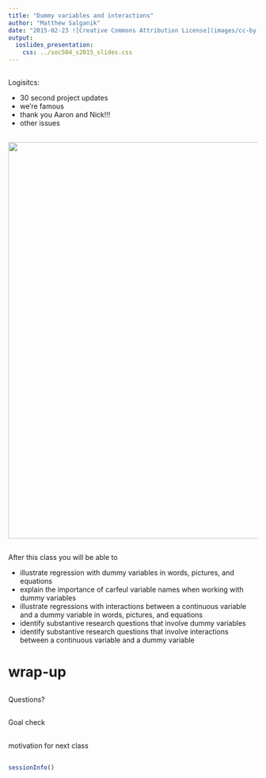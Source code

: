 ```yaml
---
title: "Dummy variables and interactions"
author: "Matthew Salganik"
date: "2015-02-23 ![Creative Commons Attribution License](images/cc-by.png)"
output: 
  ioslides_presentation:
    css: ../soc504_s2015_slides.css
---
```


##

Logisitcs:

- 30 second project updates
- we're famous
- thank you Aaron and Nick!!!
- other issues

##

<img src="images/data_workflow.png" width="800">

## 

After this class you will be able to 

- illustrate regression with dummy variables in words, pictures, and equations
- explain the importance of carfeul variable names when working with dummy variables
- illustrate regressions with interactions between a continuous variable and a dummy variable in words, pictures, and equations
- identify substantive research questions that involve dummy variables
- identify substantive research questions that involve interactions between a continuous variable and a dummy variable


##

# wrap-up

## 

Questions?

## 

Goal check

## 

motivation for next class

##

##

```r
sessionInfo()
```
